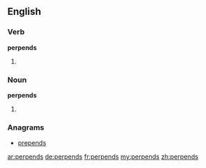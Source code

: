==English==

===Verb===
'''perpends'''

# {{third-person singular of|[[perpend]]}}

===Noun===
'''perpends'''

# {{plural of|[[perpend]]}}

===Anagrams===
* [[prepends#English|prepends]]

[[ar:perpends]]
[[de:perpends]]
[[fr:perpends]]
[[my:perpends]]
[[zh:perpends]]